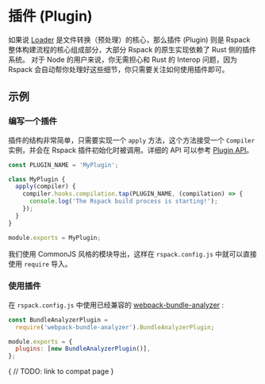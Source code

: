 # 插件 (Plugin)

如果说 [Loader](/guide/loader) 是文件转换（预处理）的核心，那么插件 (Plugin) 则是 Rspack 整体构建流程的核心组成部分，大部分 Rspack 的原生实现依赖了 Rust 侧的插件系统。
对于 Node 的用户来说，你无需担心和 Rust 的 Interop 问题，因为 Rspack 会自动帮你处理好这些细节，你只需要关注如何使用插件即可。

## 示例

### 编写一个插件

插件的结构非常简单，只需要实现一个 `apply` 方法，这个方法接受一个 `Compiler` 实例，并会在 Rspack 插件初始化时被调用。详细的 API 可以参考 [Plugin API](/api/plugin)。

```js
const PLUGIN_NAME = 'MyPlugin';

class MyPlugin {
  apply(compiler) {
    compiler.hooks.compilation.tap(PLUGIN_NAME, (compilation) => {
      console.log('The Rspack build process is starting!');
    });
  }
}

module.exports = MyPlugin;
```

我们使用 CommonJS 风格的模块导出，这样在 `rspack.config.js` 中就可以直接使用 `require` 导入。

### 使用插件

在 `rspack.config.js` 中使用已经兼容的 [webpack-bundle-analyzer](https://github.com/webpack-contrib/webpack-bundle-analyzer) :

```js title="rspack.config.js"
const BundleAnalyzerPlugin =
  require('webpack-bundle-analyzer').BundleAnalyzerPlugin;

module.exports = {
  plugins: [new BundleAnalyzerPlugin()],
};
```

{
// TODO: link to compat page
}
